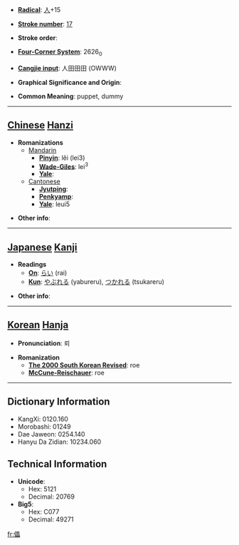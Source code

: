 * '''[[Wiktionary:Chinese radical index| Radical]]''': [[Wiktionary:Chinese radical index 人|人]]+15

* '''[[Wiktionary:Chinese total strokes index|Stroke number]]''': [[Wiktionary:Chinese total strokes index 17|17]]

* '''Stroke order''': 

* '''[[Wiktionary:Chinese four corner index|Four-Corner System]]''': 2626<sub>0</sub>

* '''[[Wiktionary:Chinese Cangjie index|Cangjie input]]''': 人田田田 (OWWW)

* '''Graphical Significance and Origin''': 

* '''Common Meaning''': puppet, dummy

----

== [[Chinese]] [[Hanzi]] ==

* '''Romanizations'''
** [[Mandarin]]
*** '''[[Pinyin]]''': lěi (lei3)
*** '''[[Wade-Giles]]''': lei<sup>3</sup>
*** '''[[Yale]]''': 
**[[Cantonese]]
***'''[[Jyutping]]''':
***'''[[Penkyamp]]''': 
***'''[[Yale]]''': leui5

* '''Other info''': 

----

== [[Japanese]] [[Kanji]] ==

* '''Readings'''
** '''[[On]]''': [[らい]] (rai)
** '''[[Kun]]''': [[やぶれる]] (yabureru), [[つかれる]] (tsukareru)

* '''Other info''':  

----

== [[Korean]] [[Hanja]] ==

* '''Pronunciation''': 뢰

* '''Romanization'''
** '''[[The 2000 South Korean Revised Romanization|The 2000 South Korean Revised]]''': roe
** '''[[McCune-Reischauer]]''': roe

----

== Dictionary Information ==

* KangXi: 0120.160
* Morobashi: 01249
* Dae Jaweon: 0254.140
* Hanyu Da Zidian: 10234.060

== Technical Information ==

* '''Unicode''':
** Hex: 5121
** Decimal: 20769
* '''Big5''':
** Hex: C077
** Decimal: 49271

[[fr:儡]]
